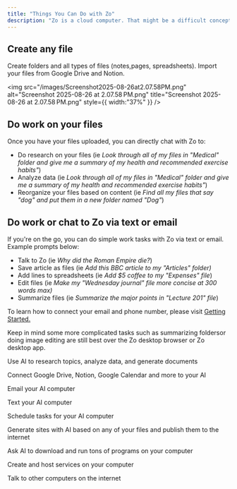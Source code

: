```yaml
---
title: "Things You Can Do with Zo"
description: "Zo is a cloud computer. That might be a difficult concept to grasp, so we've explained some cool ways you can use Zo below."
---
```


## Create any file

Create folders and all types of files (notes,pages, spreadsheets). Import your files from Google Drive and Notion.

<img
  src="/images/Screenshot2025-08-26at2.07.58PM.png"
  alt="Screenshot 2025-08-26 at 2.07.58 PM.png"
  title="Screenshot 2025-08-26 at 2.07.58 PM.png"
  style={{ width:"37%" }}
/>

## Do work on your files

Once you have your files uploaded, you can directly chat with Zo to:

- Do research on your files (ie _Look through all of my files in "Medical" folder and give me a summary of my health and recommended exercise habits"_)
- Analyze data  (ie _Look through all of my files in "Medical" folder and give me a summary of my health and recommended exercise habits"_)
- Reorganize your files based on content (ie _Find all my files that say "dog" and put them in a new folder named "Dog"_)

## Do work or chat to Zo via text or email

If you're on the go, you can do simple work tasks with Zo via text or email. Example prompts below:

- Talk to Zo (ie _Why did the Roman Empire die?_)
- Save article as files (ie _Add this BBC article to my "Articles" folder)_
- Add lines to spreadsheets (ie _Add \$5 coffee to my "Expenses" file_)
- Edit files (ie _Make my "Wednesday journal" file more concise at 300 words max)_
- Summarize files (ie _Summarize the major points in "Lecture 201" file_)

To learn how to connect your email and phone number, please visit [Getting Started.](https://docs.zocomputer.com/getting-started#integrations)

Keep in mind some more complicated tasks such as summarizing foldersor doing image editing are still best over the Zo desktop browser or Zo desktop app.

Use AI to research topics, analyze data, and generate documents

Connect Google Drive, Notion, Google Calendar and more to your AI

Email your AI computer

Text your AI computer

Schedule tasks for your AI computer

Generate sites with AI based on any of your files and publish them to the internet

Ask AI to download and run tons of programs on your computer

Create and host services on your computer

Talk to other computers on the internet